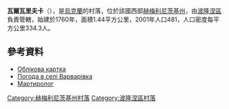{{coord|50|1|9|N|27|29|46|E|scale:30000|display=title}}

'''瓦爾瓦里夫卡'''（{{lang-uk|Варварівка}}），是[[烏克蘭|烏克蘭]]的村落，位於該國西部[[赫梅利尼茨基州|赫梅利尼茨基州]]，由[[波隆涅區|波隆涅區]]負責管轄，始建於1760年，面積1.44平方公里，2001年人口481，人口密度每平方公里334.3人。

==參考資料==
*[http://gska2.rada.gov.ua/pls/z7502/A005?rdat1=11.04.2015&rf7571=36529 Облікова картка]{{dead link|date=2018年3月 |bot=InternetArchiveBot |fix-attempted=yes }}
* [http://weather.in.ua/ua/hmel'nickaja/2528 Погода в селі Варварівка] {{Wayback|url=http://weather.in.ua/ua/hmel%27nickaja/2528 |date=20160305103418 }}
* [https://web.archive.org/web/20140310184645/http://memorialholodomors.org.ua/PDF/Khmelnytsky/%D0%9F%D0%BE%D0%BB%D0%BE%D0%BD%D1%81%D1%8C%D0%BA%D0%B8%D0%B9%20%D1%80%D0%B0%D0%B9%D0%BE%D0%BD.pdf Мартиролог]

{{DEFAULTSORT:Варварівка}}
[[Category:赫梅利尼茨基州村落|Category:赫梅利尼茨基州村落]]
[[Category:波隆涅區村落|Category:波隆涅區村落]]


{{Khmelnytskyi-geo-stub}}